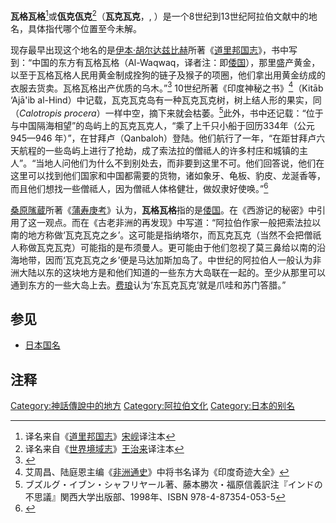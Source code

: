 '''瓦格瓦格'''<ref>译名来自《[[道里邦国志|道里邦国志]]》[[宋岘|宋岘]]译注本</ref>或'''佤克佤克'''<ref>译名来自《[[世界境域志|世界境域志]]》[[王治来|王治来]]译注本</ref>（'''瓦克瓦克'''，{{lang-ar|الواق واق}}, {{lang-en|al-Wāqwāq}}）是一个8世纪到13世纪阿拉伯文献中的地名，具体指代哪个位置至今未解。

现存最早出现这个地名的是[[伊本·胡尔达兹比赫|伊本·胡尔达兹比赫]]所著《[[道里邦国志|道里邦国志]]》，书中写到：“中国的东方有瓦格瓦格（Al-Waqwaq，译者注：即[[倭国|倭国]]），那里盛产黄金，以至于瓦格瓦格人民用黄金制成拴狗的链子及猴子的项圈，他们拿出用黄金纺成的衣服去货卖。瓦格瓦格出产优质的乌木。”<ref>{{Cite book | author =  | title = 道里邦国志 | location = 出版地 | publisher = 中华书局 | date = 1991年12月1日 | pages =  | ISBN = 9787101004830 | accessdate = 2015-12-14 | url =  | language = 中文 | quote = }} </ref>
10世纪{{link-fr|伊本·沙赫里亚尔|Ibn Shahriyar}}所著《印度神秘之书》<ref>艾周昌、陆庭恩主编《[[非洲通史|非洲通史]]》中将书名译为《印度奇迹大全》</ref>（Kitāb ‘Ajā'ib al-Hind）中记载，瓦克瓦克岛有一种瓦克瓦克树，树上结人形的果实，同{{link-en|白花牛角瓜|Calotropis procera}}（''Calotropis procera''）一样中空，摘下来就会枯萎。<ref>ブズルグ・イブン・シャフリヤール著、藤本勝次・福原信義訳注『インドの不思議』関西大学出版部、1998年、ISBN 978-4-87354-053-5</ref>此外，书中还记载：“位于与中国隔海相望”的岛屿上的瓦克瓦克人，“乘了上千只小船于回历334年（公元 945—946 年）”，在甘拜卢（Qanbaloh）登陆。他们航行了一年，“在距甘拜卢六天航程的一些岛屿上进行了抢劫，成了索法拉的僧祗人的许多村庄和城镇的主人”。“当地人问他们为什么不到别处去，而非要到这里不可。他们回答说，他们在这里可以找到他们国家和中国都需要的货物，诸如象牙、龟板、豹皮、龙涎香等，而且他们想找一些僧祗人，因为僧祗人体格健壮，做奴隶好使唤。”<ref>{{Cite book | author =艾周昌、陆庭恩（主编）  | title = 非洲通史 | location = 中国 | publisher = 华东师范大学出版社 | date = 1995-04-01 | pages =  | ISBN = 9787561791455 | accessdate = 2015-12-14 | url =  | language = 中文 | quote = }} </ref>

[[桑原隲蔵|桑原隲蔵]]所著《[[蒲寿庚考|蒲寿庚考]]》认为，'''瓦格瓦格'''指的是[[倭国|倭国]]。{{link-ja|中野美代子|中野美代子}}在《西游记的秘密》中引用了这一观点。而{{link-en|巴兹尔·戴维逊|Basil Davidson}}在《古老非洲的再发现》中写道：“阿拉伯作家一般把索法拉以南的地方称做‘瓦克瓦克之乡’。这可能是指纳塔尔，而瓦克瓦克（当然不会把僧祇人称做瓦克瓦克）可能指的是布须曼人。更可能由于他们忽视了莫三鼻给以南的沿海地带，因而‘瓦克瓦克之乡’便是马达加斯加岛了。中世纪的阿拉伯人一般认为非洲大陆以东的这块地方是和他们知道的一些东方大岛联在一起的。至少从那里可以通到东方的一些大岛上去。[[费琅|费琅]]认为‘东瓦克瓦克’就是爪哇和苏门答腊。”

==参见==
* [[日本国名|日本国名]]
==注释==
{{reflist}}
[[Category:神話傳說中的地方|Category:神話傳說中的地方]]
[[Category:阿拉伯文化|Category:阿拉伯文化]]
[[Category:日本的别名|Category:日本的别名]]